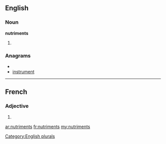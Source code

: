==English==

===Noun===
'''nutriments'''

# {{plural of|[[nutriment]]}}

===Anagrams===
* {{alphagram|eimnnrsttu}}
* [[instrument#English|instrument]]

[[Category:English plurals]]

----

==French==

===Adjective===
{{fr-adj-form|m|p}}

# {{form of|masculine plural|nutriment|lang=fr}}

[[ar:nutriments]]
[[fr:nutriments]]
[[my:nutriments]]